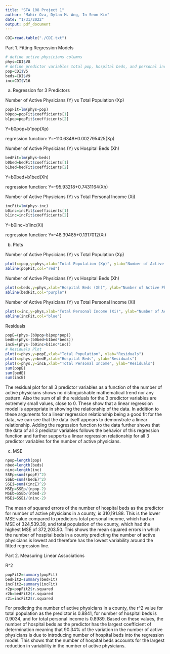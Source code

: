 ```yaml
---
title: "STA 108 Project 1"
author: "Mahir Oza, Dylan M. Ang, In Seon Kim"
date: "1/31/2022"
output: pdf_document
---
```

```r
CDI=read.table("./CDI.txt")
```


Part 1. Fitting Regression Models
```r
# define active physicians columns
phys=CDI$V8
# define predictor variables total pop, hospital beds, and personal income 
pop=CDI$V5
beds=CDI$V9
inc=CDI$V16
```

a. Regression for 3 Predictors

Number of Active Physicians (Y) vs Total Population (Xp)
```r
popFit=lm(phys~pop)
b0pop=popFit$coefficients[1]
b1pop=popFit$coefficients[2]
```
Y=b0pop+b1pop(Xp)

regression function: Y=-110.6348+0.002795425(Xp)

Number of Active Physicians (Y) vs Hospital Beds (Xh)
```r
bedFit=lm(phys~beds)
b0bed=bedFit$coefficients[1]
b1bed=bedFit$coefficients[2]
```
Y=b0bed+b1bed(Xh)

regression function: Y=-95.93218+0.7431164(Xh)

Number of Active Physicians (Y) vs Total Personal Income (Xi)
```r
incFit=lm(phys~inc)
b0inc=incFit$coefficients[1]
b1inc=incFit$coefficients[2]
```
Y=b0inc+b1inc(Xi)

regression function: Y=-48.39485+0.1317012(Xi)


b. Plots

Number of Active Physicians (Y) vs Total Population (Xp)
```r
plot(x=pop,y=phys,xlab="Total Population (Xp)", ylab="Number of Active Physicians (Y)")
abline(popFit,col="red")
```

Number of Active Physicians (Y) vs Hospital Beds (Xh)
```r
plot(x=beds,y=phys,xlab="Hospital Beds (Xh)", ylab="Number of Active Physicians (Y)")
abline(bedFit,col="purple")
```

Number of Active Physicians (Y) vs Total Personal Income (Xi)
```r
plot(x=inc,y=phys,xlab="Total Personal Income (Xi)", ylab="Number of Active Physicians (Y)")
abline(incFit,col="blue")
```

Residuals
```r
popE=(phys-(b0pop+b1pop*pop))
bedE=(phys-(b0bed+b1bed*beds))
incE=(phys-(b0inc+b1inc*inc))
# Residuals Plot
plot(x=phys,y=popE,xlab="Total Population", ylab="Residuals")
plot(x=phys,y=bedE,xlab="Hospital Beds", ylab="Residuals")
plot(x=phys,y=incE,xlab="Total Personal Income", ylab="Residuals")
sum(popE)
sum(bedE)
sum(incE)
```
The residual plot for all 3 predictor variables as a 
function of the number of active physicians shows no distinguishable 
mathematical trend nor any pattern. Also the sum of all the residuals for the 3 
predictor variables are extremely small values, close to 0. These show
that a linear regression model is appropriate in showing the relationship 
of the data. In addition to these arguments for a linear regression relationship
being a good fit for the data, we can see that the data itself appears to 
demonstrate a linear relationship. Adding the regression function to the data
further shows that the data of all 3 predictor variables follows the behavior
of this regression function and further supports a linear regression 
relationship for all 3 predictor variables for the number of active physicians.

c. MSE
```r
npop=length(pop)
nbed=length(beds)
ninc=length(inc)
SSEp=sum((popE)^2)
SSEb=sum((bedE)^2)
SSEi=sum((incE)^2)
MSEp=SSEp/(npop-2)
MSEb=SSEb/(nbed-2)
MSEi=SSEi/(ninc-2)
```
The mean of squared errors of the number of 
hospital beds as the predictor for number of active physicians in a county, 
is 310,191.88. This is the lower MSE value compared to predictors total personal
income, which had an MSE of 324,539.39, and total population of the county, 
which had the highest MSE of 372,203.50. This shows the mean squared errors in
which the number of hospital beds in a county predicting the number of 
active physicians is lowest and therefore has the lowest variability 
around the fitted regression line.


Part 2. Measuring Linear Associations

R^2
```r
popFit2=summary(popFit)
bedFit2=summary(bedFit)
incFit2=summary(incFit)
r2p=popFit2$r.squared
r2b=bedFit2$r.squared
r2i=incFit2$r.squared
```

For predicting the number of active physicians in a county, 
the r^2 value for total population as the predictor is 0.8841, for 
number of hospital beds is 0.9034, and for total personal income is 
0.8989. Based on these values, the number of hospital beds as the predictor 
has the largest coefficient of determination meaning that 90.34% of the 
variation in the number of active physicians is due to introducing 
number of hospital beds into the regression model. This shows that the 
number of hospital beds accounts for the largest reduction in variability 
in the number of active physicians.
































